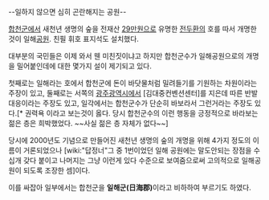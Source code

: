 --일하지 않으면 심히 곤란해지는 공원--

[[합천군]]에서 새천년 생명의 숲을 전재산 [[29만원]]으로 유명한 [[전두환]]의 호를 따서 개명한 것이 일해[[공원]]. 친필 휘호 표지석도 설치했다.

대부분의 국민들은 이제 와서 웬 미친짓이냐고 하지만 합천군수가 일해공원으로의 개명을 밀어붙인데에 대한 몇가지 설이 제기되고 있다.

첫째로는 일해라는 호에서 합천군에 돈이 바닷물처럼 밀려들기를 기원하는 차원이라는 주장이 있고, 둘째로는 서쪽의 [[광주광역시]]에서 [김대중컨벤션센터]를 지은데 따른 반발 대응이라는 주장도 있고, 일각에서는 합천군수가 단순히 바보라서 그런거라는 주장도 있다.[* 권력욕 이라고 보는것이 옳다. 당시 합천군수의 이런 행동을 긍정적으로 바라보는 젊은 층은 희박했었다. ~~사실 젊은 층 자체가 없다~~]


당시에 2000년도 기념으로 만들어진 새천년 생명의 숲의 개명을 위해 4가지 정도의 이름이 거론되었으나 [wiki:"답정너"그 중 1번이었던 일해 공원에는 말도안되는 장점을 수십개 갖다 붙이고 나머지는 그냥 이런게 있다 수준으로 보여줌으로써 고의적으로 일해공원이 되도록 조장한 셈]이다. 

이를 싸잡아 일부에서는 합천군을 '''일해군(日海郡)'''이라고 비하하여 부르기도 하였다.

